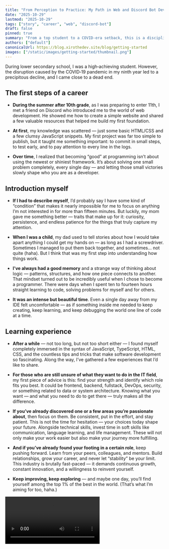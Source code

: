 ```yaml
---
title: "From Perception to Practice: My Path in Web and Discord Bot Development"
date: "2025-10-29"
lastmod: "2025-10-29"
tags: ["story", "career", "web", "discord-bot"]
draft: false
pinned: true
summary: "From a top student to a COVID-era setback, this is a disciplined journey into web and Discord bot development—about perseverance, balance, and steady growth."
authors: ["default"]
canonicalUrl: https://blog.xirothedev.site/blog/getting-started
images: ["/static/images/getting-started/thumbnail.png"]
---
```


During lower secondary school, I was a high‑achieving student. However, the disruption caused by the COVID‑19 pandemic in my ninth year led to a precipitous decline, and I came close to a dead end.

## The first steps of a career

- **During the summer after 10th grade**, as I was preparing to enter 11th, I met a friend on Discord who introduced me to the world of web development. He showed me how to create a simple website and shared a few valuable resources that helped me build my first foundation.

- **At first**, my knowledge was scattered — just some basic HTML/CSS and a few clumsy JavaScript snippets. My first project was far too simple to publish, but it taught me something important: to commit in small steps, to test early, and to pay attention to every line in the logs.

- **Over time**, I realized that becoming “good” at programming isn’t about using the newest or shiniest framework. It’s about solving one small problem completely, every single day — and letting those small victories slowly shape who you are as a developer.

## Introduction myself

- **If I had to describe myself**, I’d probably say I have some kind of “condition” that makes it nearly impossible for me to focus on anything I’m not interested in for more than fifteen minutes. But luckily, my mom gave me something better — traits that make up for it: curiosity, persistence, and endless patience for the things that truly capture my attention.

- **When I was a child**, my dad used to tell stories about how I would take apart anything I could get my hands on — as long as I had a screwdriver. Sometimes I managed to put them back together, and sometimes… not quite (haha). But I think that was my first step into understanding how things work.

- **I’ve always had a good memory** and a strange way of thinking about logic — patterns, structures, and how one piece connects to another. That mindset turned out to be incredibly useful when I chose to become a programmer. There were days when I spent ten to fourteen hours straight learning to code, solving problems for myself and for others.

- **It was an intense but beautiful time**. Even a single day away from my IDE felt uncomfortable — as if something inside me needed to keep creating, keep learning, and keep debugging the world one line of code at a time.

## Learning experience

- **After a while** — not too long, but not too short either — I found myself completely immersed in the syntax of JavaScript, TypeScript, HTML, CSS, and the countless tips and tricks that make software development so fascinating. Along the way, I’ve gathered a few experiences that I’d like to share.

- **For those who are still unsure of what they want to do in the IT field**, my first piece of advice is this: find your strength and identify which role fits you best. It could be frontend, backend, fullstack, DevOps, security, or something related to data or system architecture. Knowing what you want — and what you need to do to get there — truly makes all the difference.

- **If you’ve already discovered one or a few areas you’re passionate about**, then focus on them. Be consistent, put in the effort, and stay patient. This is not the time for hesitation — your choices today shape your future. Alongside technical skills, invest time in soft skills like communication, language learning, and life management. These will not only make your work easier but also make your journey more fulfilling.

- **And if you’ve already found your footing in a certain role**, keep pushing forward. Learn from your peers, colleagues, and mentors. Build relationships, grow your career, and never let “stability” be your limit. This industry is brutally fast-paced — it demands continuous growth, constant innovation, and a willingness to reinvent yourself.

- **Keep improving, keep exploring** — and maybe one day, you’ll find yourself among the top 1% of the best in the world. (That’s what I’m aiming for too, haha.)

<Video src="/static/images/getting-started/video_no_comeback.mp4" playsInline/>

## Mistakes in my life and how to avoid them

- **Of course, life was never meant to be that easy**.
  There was a time when I became so obsessed with coding that I began to neglect everything else — my studies, my health, even the things that truly mattered to me.

- **The summer between 10th and 11th grade was a particularly difficult period**. I remember forgetting to do my homework because I was so focused on understanding an important programming concept that I believed would shape my future. My math teacher eventually kicked me out of class, and I was devastated.

- **What hurt me more was not the punishment**, but how gently my mother responded. She didn’t scold me harshly; instead, she spoke softly, reminding me to find balance in my life. Her kindness struck me deeply, and I promised myself I would change.

- **Another mistake** — I sacrificed my health and school performance for my passion. I attended school in the morning, extra classes in the afternoon, and did homework at night. So when did I find time to code? Late at night. There were nights when I stayed up until 2 or 3 a.m. practicing, completely lost in code.

- **The next morning**, I would drag myself to school with a cup of coffee, trying to keep my eyes open while exhaustion weighed me down. Long hours of sitting and lack of exercise made me gain weight and feel constantly unwell.

- **So if you’re a student** — in middle school or high school — reading this, please listen to me: find balance. Spend time with your family, focus on your studies, and make memories with your friends. Go out, laugh, explore new places. Because once you enter university, life changes drastically.

- **My first year in college was painfully lonely** — far from home, without friends, and away from the person I loved. It was a difficult time for an eighteen-year-old who once thought passion alone could carry him through everything.

## Conclusion

- **Looking back**, I realize that programming has given me much more than just technical skills — it taught me about discipline, patience, and the importance of balance. Passion is a beautiful thing, but without balance, it can easily consume you.

- **Now**, I try to see programming not just as a skill to master, but as a lifelong journey — one where I grow a little every day, both as a developer and as a person. I’ve learned to code smarter, not just longer; to take breaks without guilt; and to appreciate the people who support me along the way.

- **I still dream big** — to become one of the top 1% in my field, to build products that matter, and to inspire others who walk the same path. But more importantly, I’ve learned that success isn’t just about achieving goals — it’s about staying kind, curious, and passionate no matter how far you go.

- **And if I could tell my younger self one thing**, it would be this:

> [!IMPORTANT] > **Keep chasing your passion, but don’t forget to live.**
